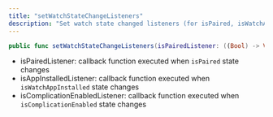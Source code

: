 ```yaml
---
title: "setWatchStateChangeListeners"
description: "Set watch state changed listeners (for isPaired, isWatchAppInstalled, and isComplicationEnabled fields)"
---
```

```swift
public func setWatchStateChangeListeners(isPairedListener: ((Bool) -> Void)?, isAppInstalledListener: ((Bool) -> Void)?, isComplicationEnabledListener: ((Bool) -> Void)?)

```

*   isPairedListener: callback function executed when `isPaired` state changes
*   isAppInstalledListener: callback function executed when `isWatchAppInstalled` state changes
*   isComplicationEnabledListener: callback function executed when `isComplicationEnabled` state changes



